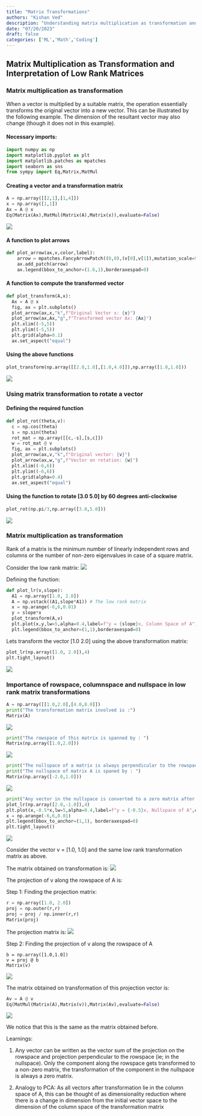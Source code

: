 ```yaml
---
title: "Matrix Transformations"
authors: "Kishan Ved"
description: "Understanding matrix multiplication as transformation and interpretation of low rank matrices"
date: "07/20/2023"
draft: false
categories: ['ML','Math','Coding']
---
```



## Matrix Multiplication as Transformation and Interpretation of Low Rank Matrices

### Matrix multiplication as transformation

When a vector is multiplied by a suitable matrix, the operation essentially transforms the original vector into a new vector. This can be illustrated by the following example. The dimension of the resultant vector may also change (though it does not in this example).

#### Necessary imports:

```python
import numpy as np
import matplotlib.pyplot as plt
import matplotlib.patches as mpatches
import seaborn as sns
from sympy import Eq,Matrix,MatMul
```
#### Creating a vector and a transformation matrix

```python
A = np.array([[2,1],[1,4]])
x = np.array([1,1])
Ax = A @ x
Eq(Matrix(Ax),MatMul(Matrix(A),Matrix(x)),evaluate=False)
```

![](img2.png)

#### A function to plot arrows

```python
def plot_arrow(ax,v,color,label):
    arrow = mpatches.FancyArrowPatch((0,0),(v[0],v[1]),mutation_scale=9,color=color,label=label)
    ax.add_patch(arrow)
    ax.legend(bbox_to_anchor=(1.6,1),borderaxespad=0)
```
#### A function to compute the transformed vector

```python
def plot_transform(A,x):
  Ax = A @ x
  fig, ax = plt.subplots()
  plot_arrow(ax,x,"k",f"Original Vector x: {x}")
  plot_arrow(ax,Ax,"g",f"Transformed vector Ax: {Ax}")
  plt.xlim((-5,5))
  plt.ylim((-5,5))
  plt.grid(alpha=0.1)
  ax.set_aspect("equal")
```

#### Using the above functions

```python
plot_transform(np.array([[2.0,1.0],[1.0,4.0]]),np.array([1.0,1.0]))
```

![](img1.png)

### Using matrix transformation to rotate a vector

#### Defining the required function

```python
def plot_rot(theta,v):
  c = np.cos(theta)
  s = np.sin(theta)
  rot_mat = np.array([[c,-s],[s,c]])
  w = rot_mat @ v
  fig, ax = plt.subplots()
  plot_arrow(ax,v,"k",f"Original vector: {v}")
  plot_arrow(ax,w,"g",f"Vector on rotation: {w}")
  plt.xlim((-6,6))
  plt.ylim((-6,6))
  plt.grid(alpha=0.4)
  ax.set_aspect("equal")
```

#### Using the function to rotate [3.0  5.0] by 60 degrees anti-clockwise

```python
plot_rot(np.pi/3,np.array([3.0,5.0]))
```
![](img3.png)

### Matrix multiplication as transformation

Rank of a matrix is the minimum number of linearly independent rows and columns or the number of non-zero eigenvalues in case of a square matrix.

Consider the low rank matrix:
![](img4.png)

Defining the function: 

```python
def plot_lr(v,slope):
  A1 = np.array([1.0, 2.0])
  A = np.vstack((A1,slope*A1)) # The low rank matrix
  x = np.arange(-6,6,0.01)
  y = slope*x
  plot_transform(A,v)
  plt.plot(x,y,lw=5,alpha=0.4,label=f"y = {slope}x, Column Space of A")
  plt.legend(bbox_to_anchor=(1,1),borderaxespad=0)
```

Lets transform the vector [1.0  2.0] using the above transformation matrix:

```python
plot_lr(np.array([1.0, 2.0]),4)
plt.tight_layout()
```

![](img5.png)

### Importance of rowspace, columnspace and nullspace in low rank matrix transformations

```python
A = np.array([[1.0,2.0],[4.0,8.0]])
print("The transformation matrix involved is :")
Matrix(A)
```
![](img6.png)

```python
print("The rowspace of this matrix is spanned by : ")
Matrix(np.array([1.0,2.0]))
```
![](img7.png)

```python
print("The nullspace of a matrix is always perpendicular to the rowspace.")
print("The nullspace of matrix A is spaned by : ")
Matrix(np.array([-2.0,1.0]))
```
![](img8.png)

```python
print("Any vector in the nullspace is converted to a zero matrix after transformation.")
plot_lr(np.array([2.0,-1.0]),4)
plt.plot(x,-0.5*x,lw=5,alpha=0.4,label=f"y = {-0.5}x, Nullspace of A",color="g")
x = np.arange(-6,6,0.01)
plt.legend(bbox_to_anchor=(1,1), borderaxespad=0)
plt.tight_layout()
```
![](img9.png)

Consider the vector v = [1.0, 1.0] and the same low rank transformation matrix as above.

The matrix obtained on transformation is:
![](img10.png)

The projection of v along the rowspace of A is:

Step 1: Finding the projection matrix:
```python
r = np.array([1.0, 2.0])
proj = np.outer(r,r)
proj = proj / np.inner(r,r)
Matrix(proj)
```
The projection matrix is:
![](img11.png)

Step 2: Finding the projection of v along the rowspace of A
```pyhton
b = np.array([1.0,1.0])
v = proj @ b
Matrix(v)
```
![](img12.png)

The matrix obtained on transformation of this projection vector is:
```python
Av = A @ v
Eq(MatMul(Matrix(A),Matrix(v)),Matrix(Av),evaluate=False)
```

![](img13.png)

We notice that this is the same as the matrix obtained before.

Learnings:

1. Any vector can be written as the vector sum of the projection on the rowspace and projection perpendicular to the rowspace (ie; in the nullspace). 
Only the component along the rowspace gets transformed to a non-zero matrix, the transformation of the component in the nullspace is always a zero matrix.

2. Analogy to PCA: As all vectors after transformation lie in the column space of A, this can be thought of as dimensionality reduction where there is a change in dimension from the initial vector space to the dimension of the column space of the transformation matrix

<!-- To learn more about Quarto websites visit <https://quarto.org/docs/websites>. -->